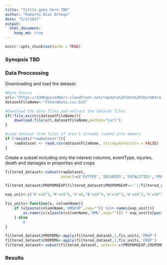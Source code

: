 ```yaml
---
title: "Tittle goes here TBD"
author: "Roberto Diaz Ortega"
date: "5/3/2017"
output: 
  html_document:
    keep_md: true
---
```


```r
knitr::opts_chunk$set(echo = TRUE)
```

### Synopsis TBD

### Data Proccessing
Downloading and load the dataset:
```R
#Data Source
url<-"https://d396qusza40orc.cloudfront.net/repdata%2Fdata%2FStormData.csv.bz2"
datasetFileName<-"FStormData.csv.bz2"

#Download the data files and extract the dataset files
if(!file.exists(datasetFileName)){
    download.file(url,datasetFileName,method="curl")
}

#Load dataset from files if aren't already loaded into memory
if (!exists("rawDataset")){
    rawDataset <- read.csv(datasetFileName, stringsAsFactors = FALSE)
}
```
Create a subset including only the interest columns, eventType, injuries, death and damages in properties and crops
```R
filtered_dataset<-subset(rawDataset, 
                         select=c('EVTYPE','INJURIES','FATALITIES','PROPDMG','PROPDMGEXP','CROPDMG','CROPDMGEXP'))

filtered_dataset$PROPDMGEXP[filtered_dataset$PROPDMGEXP==''||filtered_dataset$PROPDMGEXP=='-'||filtered_dataset$PROPDMGEXP=='?']<-'X'

exp_unit<-c('K'=10^3,'M'=10^6,'X'=0,'B'=10^9,'m'=10^3,'H'=10^2,'h'=10^2,'0'=1,'1'=10,'2'=10^2,'3'=10^3, '4'=10^4,'5'=10^5,'6'=10^6,'7'=10^7,'8'=10^8,'k'=10^3,'?'=0)

fix_units<-function(x, columnName){
    if (x[paste(columnName,'DMGEXP',sep="")] %in% names(exp_unit)){
        as.numeric(x[paste(columnName,'DMG',sep="")]) * exp_unit[x[paste(columnName,'DMGEXP',sep="")]]
    } else
        0
}

filtered_dataset$PROPDMG<-apply(filtered_dataset,1,fix_units,'PROP')
filtered_dataset$CROPDMG<-apply(filtered_dataset,1,fix_units,'CROP')
filtered_dataset<-subset(filtered_dataset, select=-c(PROPDMGEXP,CROPDMGEXP))
```
### Results

